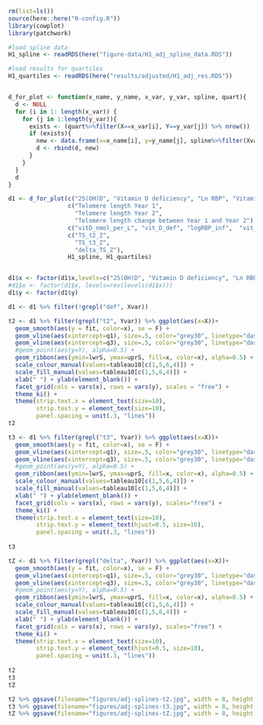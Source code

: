 
```r
rm(list=ls())
source(here::here("0-config.R"))
library(cowplot)
library(patchwork)

#load spline data
H1_spline <- readRDS(here("figure-data/H1_adj_spline_data.RDS"))

#load results for quartiles
H1_quartiles <- readRDS(here("results/adjusted/H1_adj_res.RDS"))


d_for_plot <- function(x_name, y_name, x_var, y_var, spline, quart){
  d <- NULL
  for (i in 1: length(x_var)) {
    for (j in 1:length(y_var)){
      exists <- (quart%>%filter(X==x_var[i], Y==y_var[j]) %>% nrow()) != 0
      if (exists){
        new <- data.frame(x=x_name[i], y=y_name[j], spline%>%filter(Xvar==x_var[i], Yvar==y_var[j]), quart%>%filter(X==x_var[i], Y==y_var[j])%>%select(q1, q3))
        d <- rbind(d, new)
      }
    }
  }
  d
}
```

```r

d1 <- d_for_plot(c("25(OH)D", "Vitamin D deficiency", "Ln RBP", "Vitamin A deficiency","Ln ferritin", "Ln sTfR", "Iron deficiency"),
                 c("Telomere length Year 1",
                   "Telomere length Year 2",
                   "Telomere length change between Year 1 and Year 2"), 
                 c("vitD_nmol_per_L", "vit_D_def", "logRBP_inf",  "vit_A_def", "logFERR_inf", "logSTFR_inf", "iron_def"),   
                 c("TS_t2_Z",
                   "TS_t3_Z",
                   "delta_TS_Z"),
                 H1_spline, H1_quartiles)


d1$x <- factor(d1$x,levels=c("25(OH)D", "Vitamin D deficiency", "Ln RBP", "Vitamin A deficiency","Ln ferritin", "Ln sTfR", "Iron deficiency"))
#d1$x <- factor(d1$x, levels=rev(levels(d1$x)))
d1$y <- factor(d1$y)

d1 <- d1 %>% filter(!grepl("def", Xvar))

t2 <- d1 %>% filter(grepl("t2", Yvar)) %>% ggplot(aes(x=X))+
  geom_smooth(aes(y = fit, color=x), se = F) +
  geom_vline(aes(xintercept=q1), size=.5, color="grey30", linetype="dashed") +
  geom_vline(aes(xintercept=q3), size=.5, color="grey30", linetype="dashed") +
  #geom_point(aes(y=Y), alpha=0.5) +
  geom_ribbon(aes(ymin=lwrS, ymax=uprS, fill=x, color=x), alpha=0.5) + 
  scale_colour_manual(values=tableau10[c(1,5,6,4)]) + 
  scale_fill_manual(values=tableau10[c(1,5,6,4)]) + 
  xlab(" ") + ylab(element_blank()) + 
  facet_grid(cols = vars(x), rows = vars(y), scales = "free") +
  theme_ki() +
  theme(strip.text.x = element_text(size=10),
        strip.text.y = element_text(size=10),
        panel.spacing = unit(.3, "lines"))      
t2


```

``` r
t3 <- d1 %>% filter(grepl("t3", Yvar)) %>% ggplot(aes(x=X))+
  geom_smooth(aes(y = fit, color=x), se = F) +
  geom_vline(aes(xintercept=q1), size=.5, color="grey30", linetype="dashed") +
  geom_vline(aes(xintercept=q3), size=.5, color="grey30", linetype="dashed") +
  #geom_point(aes(y=Y), alpha=0.5) +
  geom_ribbon(aes(ymin=lwrS, ymax=uprS, fill=x, color=x), alpha=0.5) + 
  scale_colour_manual(values=tableau10[c(1,5,6,4)]) + 
  scale_fill_manual(values=tableau10[c(1,5,6,4)]) + 
  xlab(" ") + ylab(element_blank()) + 
  facet_grid(cols = vars(x), rows = vars(y), scales="free") +
  theme_ki() +
  theme(strip.text.x = element_text(size=10),
        strip.text.y = element_text(hjust=0.5, size=10),
        panel.spacing = unit(.3, "lines"))      
  
t3

```

``` r
tZ <- d1 %>% filter(grepl("delta", Yvar)) %>% ggplot(aes(x=X))+
  geom_smooth(aes(y = fit, color=x), se = F) +
  geom_vline(aes(xintercept=q1), size=.5, color="grey30", linetype="dashed") +
  geom_vline(aes(xintercept=q3), size=.5, color="grey30", linetype="dashed") +
  #geom_point(aes(y=Y), alpha=0.5) +
  geom_ribbon(aes(ymin=lwrS, ymax=uprS, fill=x, color=x), alpha=0.5) + 
  scale_colour_manual(values=tableau10[c(1,5,6,4)]) + 
  scale_fill_manual(values=tableau10[c(1,5,6,4)]) + 
  xlab(" ") + ylab(element_blank()) + 
  facet_grid(cols = vars(x), rows = vars(y), scales="free") +
  theme_ki() +
  theme(strip.text.x = element_text(size=10),
        strip.text.y = element_text(hjust=0.5, size=10),
        panel.spacing = unit(.3, "lines"))      
  
t2
t3
tZ


```

``` r
t2 %>% ggsave(filename="figures/adj-splines-t2.jpg", width = 8, height = 9)
t3 %>% ggsave(filename="figures/adj-splines-t3.jpg", width = 8, height = 9)
tZ %>% ggsave(filename="figures/adj-splines-tZ.jpg", width = 8, height = 9)
```
